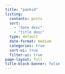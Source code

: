 ```yaml
---
title: "pankid"
listing:
  contents: posts
  sort: 
    - "date desc"
    - "title desc"
  type: default
  date-format: medium
  categories: true
  sort-ui: true
  filter-ui: true
page-layout: full
title-block-banner: false
---
```



